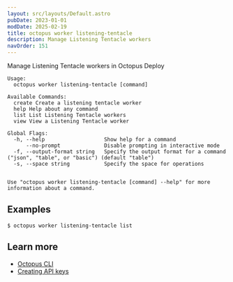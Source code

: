 ```yaml
---
layout: src/layouts/Default.astro
pubDate: 2023-01-01
modDate: 2025-02-19
title: octopus worker listening-tentacle
description: Manage Listening Tentacle workers
navOrder: 151
---
```


Manage Listening Tentacle workers in Octopus Deploy

```
Usage:
  octopus worker listening-tentacle [command]

Available Commands:
  create Create a listening tentacle worker
  help Help about any command
  list List Listening Tentacle workers
  view View a Listening Tentacle worker

Global Flags:
  -h, --help                   Show help for a command
      --no-prompt              Disable prompting in interactive mode
  -f, --output-format string   Specify the output format for a command ("json", "table", or "basic") (default "table")
  -s, --space string           Specify the space for operations


Use "octopus worker listening-tentacle [command] --help" for more information about a command.
```

## Examples

<SamplesInstance />

```
$ octopus worker listening-tentacle list

```

## Learn more

- [Octopus CLI](/docs/octopus-rest-api/cli)
- [Creating API keys](/docs/octopus-rest-api/how-to-create-an-api-key)